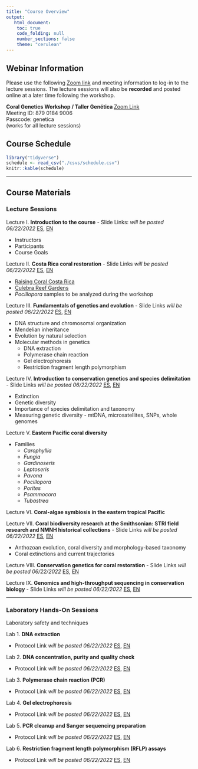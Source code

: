 ```yaml
---
title: "Course Overview"
output:
   html_document:
    toc: true
    code_folding: null
    number_sections: false
    theme: "cerulean"
---
```


## Webinar Information

Please use the following [Zoom link](https://smithsonian.zoom.us/j/87901849006?pwd=VzdJSFM3Z2hWN2krZGlVbWwvTnFJUT09) and meeting information to log-in to the lecture sessions. The lecture sessions will also be **recorded** and posted online at a later time following the workshop.

**Coral Genetics Workshop / Taller Genética ** [Zoom Link](https://smithsonian.zoom.us/j/87901849006?pwd=VzdJSFM3Z2hWN2krZGlVbWwvTnFJUT09)  
Meeting ID: 879 0184 9006  
Passcode: genetica  
(works for all lecture sessions)  

## Course Schedule

```r
library("tidyverse")
schedule <- read_csv("./csvs/schedule.csv")
knitr::kable(schedule)
```

***

## Course Materials
### Lecture Sessions

Lecture I. **Introduction to the course** - Slide Links: *will be posted 06/22/2022* [ES](https://drive.google.com/file/d/1Q4EfOdMmATJr1qH5C2riH3g5SCA192wK/view?usp=sharing), [EN]()  

  * Instructors
  * Participants
  * Course Goals  
  

Lecture II. **Costa Rica coral restoration** - Slide Links *will be posted 06/22/2022* [ES](), [EN]()  

  * [Raising Coral Costa Rica](https://www.raisingcoral.org/)
  * [Culebra Reef Gardens](https://culebrareefgardens.org/home/)
  * *Pocillopora* samples to be analyzed during the workshop  
  

Lecture III. **Fundamentals of genetics and evolution** - Slide Links *will be posted 06/22/2022* [ES](), [EN]()  

  * DNA structure and chromosomal organization
  * Mendelian inheritance
  * Evolution by natural selection
  * Molecular methods in genetics
	 - DNA extraction
	 - Polymerase chain reaction
	 - Gel electrophoresis
	 - Restriction fragment length polymorphism  
	 

Lecture IV. **Introduction to conservation genetics and species delimitation** - Slide Links *will be posted 06/22/2022* [ES](), [EN]()  

  * Extinction
  * Genetic diversity 
  * Importance of species delimitation and taxonomy
  * Measuring genetic diversity - mtDNA, microsatellites, SNPs, whole genomes  
  

Lecture V. **Eastern Pacific coral diversity**

  * Families
      + *Carophyllia*
      + *Fungia*
      + *Gardinoseris*
      + *Leptoseris*
      + *Pavona*
      + *Pocillopora*
      + *Porites*
      + *Psammocora*
      + *Tubastrea*

Lecture VI. **Coral-algae symbiosis in the eastern tropical Pacific**


Lecture VII. **Coral biodiversity research at the Smithsonian: STRI field research and NMNH historical collections** - Slide Links *will be posted 06/22/2022* [ES](), [EN]()  

  * Anthozoan evolution, coral diversity and morphology-based taxonomy
  * Coral extinctions and current trajectories

Lecture VIII. **Conservation genetics for coral restoration** - Slide Links *will be posted 06/22/2022* [ES](), [EN]()  


Lecture IX. **Genomics and high-throughput sequencing in conservation biology** - Slide Links *will be posted 06/22/2022* [ES](), [EN]()  


***

### Laboratory Hands-On Sessions

Laboratory safety and techniques

Lab 1. **DNA extraction**  

  * Protocol Link *will be posted 06/22/2022* [ES](), [EN]()  

Lab 2. **DNA concentration, purity and quality check**  

  * Protocol Link *will be posted 06/22/2022* [ES](), [EN]()  
  
Lab 3. **Polymerase chain reaction (PCR)**  

  * Protocol Link *will be posted 06/22/2022* [ES](), [EN]()  

Lab 4. **Gel electrophoresis**  

  * Protocol Link *will be posted 06/22/2022* [ES](), [EN]()  
  
Lab 5. **PCR cleanup and Sanger sequencing preparation**  

  * Protocol Link *will be posted 06/22/2022* [ES](), [EN]()  

Lab 6. **Restriction fragment length polymorphism (RFLP) assays**  

  * Protocol Link *will be posted 06/22/2022* [ES](), [EN]()  


